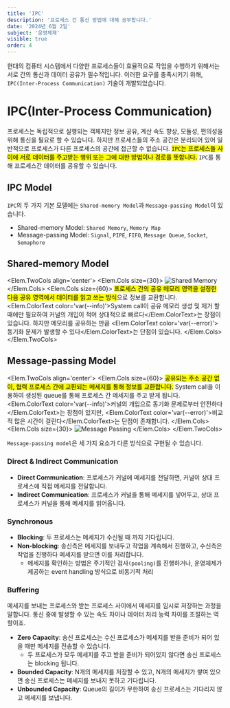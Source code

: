 ```yaml
---
title: 'IPC'
description: '프로세스 간 통신 방법에 대해 공부합니다.'
date: '2024년 6월 2일'
subject: '운영체제'
visible: true
order: 4
---
```



현대의 컴퓨터 시스템에서 다양한 프로세스들이 효율적으로 작업을 수행하기 위해서는 서로 간의 통신과 데이터 공유가 필수적입니다. 
이러한 요구를 충족시키기 위해, `IPC(Inter-Process Communication)` 기술이 개발되었습니다.

# IPC(Inter-Process Communication)

프로세스는 독립적으로 실행되는 객체지만 정보 공유, 계산 속도 향상, 모듈성, 편의성을 위해 통신을 필요로 할 수 있습니다.
하지만 프로세스들의 주소 공간은 분리되어 있어 일반적으로 프로세스가 다른 프로세스의 공간에 접근할 수 없습니다.
<mark>`IPC`는 프로세스들 사이에 서로 데이터를 주고받는 행위 또는 그에 대한 방법이나 경로를 뜻합니다.</mark>
`IPC`를 통해 프로세스간 데이터를 공유할 수 있습니다.

## IPC Model

`IPC`의 두 가지 기본 모델에는 `Shared-memory Model`과 `Message-passing Model`이 있습니다.
- Shared-memory Model: `Shared Memory`, `Memory Map`
- Message-passing Model: `Signal`, `PIPE`, `FIFO`, `Message Queue`, `Socket`, `Semaphore`

## Shared-memory Model

<Elem.TwoCols align='center'>
<Elem.Cols size={30}>
![Shared Memory](shared_memory.png)
</Elem.Cols>
<Elem.Cols size={60}>
<mark>프로세스 간의 공유 메모리 영역을 설정한 다음 공유 영역에서 데이터를 읽고 쓰는 방식</mark>으로 정보를 교환합니다.
<Elem.ColorText color='var(--info)'>System call이 공유 메모리 생성 및 제거 할때에만 필요하여 커널의 개입이 적어 상대적으로 빠르다</Elem.ColorText>는 장점이 있습니다.
하지만 메모리를 공유하는 만큼 <Elem.ColorText color='var(--error)'>동기화 문제가 발생할 수 있다</Elem.ColorText>는 단점이 있습니다.
</Elem.Cols>
</Elem.TwoCols>

## Message-passing Model

<Elem.TwoCols align='center'>
<Elem.Cols size={60}>
<mark>공유되는 주소 공간 없이, 협력 프로세스 간에 교환되는 메세지를 통해 정보를 교환합니다.</mark>
System call을 이용하여 생성된 queue를 통해 프로세스 간 메세지를 주고 받게 됩니다.
<Elem.ColorText color='var(--info)'>커널의 개입으로 동기화 문제로부터 안전하다</Elem.ColorText>는 장점이 있지만,
<Elem.ColorText color='var(--error)'>비교적 많은 시간이 걸린다</Elem.ColorText>는 단점이 존재합니다.
</Elem.Cols>
<Elem.Cols size={30}>
![Message Passing](message_passing.png)
</Elem.Cols>
</Elem.TwoCols>

`Message-passing model`은 세 가지 요소가 다른 방식으로 구현될 수 있습니다.

### Direct & Indirect Communication
- **Direct Communication**: 프로세스가 커널에 메세지를 전달하면, 커널이 상대 프로세스에 직접 메세지를 전달합니다.
- **Indirect Communication**: 프로세스가 커널을 통해 메세지를 넣어두고, 상대 프로세스가 커널을 통해 메세지를 읽어옵니다.

### Synchronous
- **Blocking**: 두 프로세스는 메세지가 수신될 때 까지 기다립니다.
- **Non-blocking**: 송신측은 메세지를 보내두고 작업을 계속해서 진행하고, 수신측은 작업을 진행하다 메세지를 받으면 이를 처리합니다.
    - 메세지를 확인하는 방법은 주기적인 검사`(pooling)`를 진행하거나, 운영체제가 제공하는 event handling 방식으로 비동기적 처리

### Buffering
메세지를 보내는 프로세스와 받는 프로세스 사이에서 메세지를 임시로 저장하는 과정을 말합니다.
통신 중에 발생할 수 있는 속도 차이나 데이터 처리 능력 차이를 조절하는 역할이죠.
- **Zero Capacity**: 송신 프로세스는 수신 프로세스가 메세지를 받을 준비가 되어 있을 때만 메세지를 전송할 수 있습니다.
    - 두 프로세스가 모두 메세지를 주고 받을 준비가 되어있지 않다면 송신 프로세스는 blocking 됩니다.
- **Bounded Capacity**: N개의 메세지를 저장할 수 있고, N개의 메세지가 쌓여 있으면 송신 프로세스는 메세지를 보내지 못하고 기다립니다.
- **Unbounded Capacity**: Queue의 길이가 무한하여 송신 프로세스는 기다리지 않고 메세지를 보냅니다.

